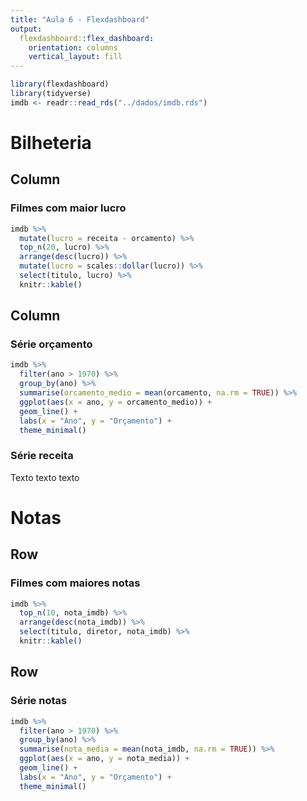 ```yaml
---
title: "Aula 6 - Flexdashboard"
output: 
  flexdashboard::flex_dashboard:
    orientation: columns
    vertical_layout: fill
---
```


```r
library(flexdashboard)
library(tidyverse)
imdb <- readr::read_rds("../dados/imdb.rds")
```

Bilheteria
========================================

Column {data-width=650}
-----------------------------------------------------------------------

### Filmes com maior lucro

```r
imdb %>% 
  mutate(lucro = receita - orcamento) %>% 
  top_n(20, lucro) %>% 
  arrange(desc(lucro)) %>% 
  mutate(lucro = scales::dollar(lucro)) %>% 
  select(titulo, lucro) %>% 
  knitr::kable()
```

Column {data-width=350}
-----------------------------------------------------------------------

### Série orçamento

```r
imdb %>% 
  filter(ano > 1970) %>% 
  group_by(ano) %>% 
  summarise(orcamento_medio = mean(orcamento, na.rm = TRUE)) %>% 
  ggplot(aes(x = ano, y = orcamento_medio)) +
  geom_line() +
  labs(x = "Ano", y = "Orçamento") +
  theme_minimal()
```

### Série receita

Texto texto texto

Notas {data-orientation=rows}
========================================

Row
------------------------

### Filmes com maiores notas

```r
imdb %>% 
  top_n(10, nota_imdb) %>% 
  arrange(desc(nota_imdb)) %>%
  select(titulo, diretor, nota_imdb) %>% 
  knitr::kable()
```

Row
------------------------

### Série notas

```r
imdb %>% 
  filter(ano > 1970) %>% 
  group_by(ano) %>% 
  summarise(nota_media = mean(nota_imdb, na.rm = TRUE)) %>% 
  ggplot(aes(x = ano, y = nota_media)) +
  geom_line() +
  labs(x = "Ano", y = "Orçamento") +
  theme_minimal()
```


